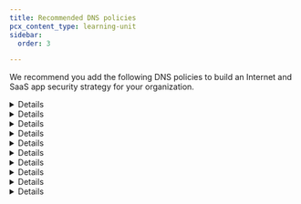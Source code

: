 ```yaml
---
title: Recommended DNS policies
pcx_content_type: learning-unit
sidebar:
  order: 3

---
```



We recommend you add the following DNS policies to build an Internet and SaaS app security strategy for your organization.


<Details header="All-DNS-Domain-Allowlist">
<Tabs syncKey="dashPlusAPI">
Allowlist any known domains and hostnames. With this policy, you ensure that your users can access your organization's domains even if the domains fall under a blocked category, such as **Newly Seen Domains** or **Login Screens**.
<TabItem label="Dashboard">
| Selector | Operator | Value           | Logic | Action |
| -------- | -------- | --------------- | ----- | ------ |
| Domain   | in list  | *Known Domains* | Or    | Allow  |
| Host     | in list  | *Known Domains* |       |        |
</TabItem>
<TabItem label="API">
```sh
curl --request POST \
  --url https://api.cloudflare.com/client/v4/accounts/{account_id}/gateway/rules \
  --header 'Content-Type: application/json' \
  --header "Authorization: Bearer <API TOKEN>" \
	--data '{
  "name": "All-DNS-Domain-Allowlist",
  "description": "Organization-wide whitelist. Explicitly allow resolution of these DNS domains",
  "precedence": 0,
  "enabled": false,
  "action": "allow",
  "filters": [
    "dns"
  ],
  "traffic": "any(dns.domains[*] in $<Global Whitelist UUID>) or dns.fqdn in $<Global Whitelist UUID>"
}'
```
</TabItem>
<TabItem label="Terraform">
```tf
resource "cloudflare_zero_trust_gateway_policy" "dns_whitelist_policy" {
  account_id  = var.account_id
  name        = "All-DNS-Domain-Allowlist"
  description = "Organization-wide whitelist. Explicitly allow resolution of these DNS domains"
  precedence  = 0
  enabled     = false
  action      = "allow"
  filters     = ["dns"]
  traffic     = "any(dns.domains[*] in ${"$"}${cloudflare_zero_trust_list.domain_whitelist.id}) or dns.fqdn in ${"$"}${cloudflare_zero_trust_list.domain_whitelist.id}"
}
```
</TabItem>
</Tabs>
</Details>


<Details header="Quarantined-Users-DNS-Restricted-Access">

<Render file="zero-trust/blocklist-restricted-users" />
<Tabs syncKey="dashPlusAPI">
<TabItem label="Dashboard">
| Selector         | Operator			| Value															| Logic | Action |
| ---------------- | ------------ | --------------------------------- | ----- | ------ |
| Domain           | not in list  | *Allowed Remediation Domains*     | Or    | Block  |
| Host             | not in list  | *Allowed Remediation Domains*     | And   |        |
| User Group Names | in						| *Quarantined Users*								|       |        |
</TabItem>
<TabItem label="API">
```sh
curl --request POST \
  --url https://api.cloudflare.com/client/v4/accounts/{account_id}/gateway/rules \
  --header 'Content-Type: application/json' \
  --header "Authorization: Bearer <API TOKEN>" \
	--data '{
  "name": "Quarantined-Users-DNS-Restricted-Access",
  "description": "Restrict quarantined users traffic to corporate policy remediation domains, so that quarantined users can obtain help and/or remediate their security posture",
  "precedence": 10,
  "enabled": false,
  "action": "block",
  "filters": [
    "dns"
  ],
	"traffic": "not(any(dns.domains[*] in $<Allowed Remediation Domains list UUID>)) or not(any(dns.domains[*] in $<Allowed Remediation Domains list UUID>))",
  "identity": "any(identity.groups.name[*] in {\"Quarantined Users\"})",
	"rule_settings": {
    "block_page_enabled": true,
    "notification_settings": {
      "enabled": true
    }
	}'
```
</TabItem>
<TabItem label="Terraform">
```tf
resource "cloudflare_zero_trust_gateway_policy" "dns_restrict_quarantined_users" {
  account_id  = var.account_id
  name        = "Quarantined-Users-DNS-Restricted-Access"
  description = "Restrict quarantined users traffic to corporate policy remediation domains, so that quarantined users can obtain help and/or remediate their security posture"
  precedence  = 10
  enabled     = false
  action      = "block"
  filters     = ["dns"]
  traffic     = "not(any(dns.domains[*] in ${"$"}${cloudflare_zero_trust_list.allowed_remediation_domains.id})) or not(any(dns.domains[*] in ${"$"}${cloudflare_zero_trust_list.allowed_remediation_domains.id}))"
	identity		=	"any(identity.groups.name[*] in {\"Quarantined Users\"})"
	rule_settings {
			block_page_enabled = true
			notification_settings {
					enabled = true
				}
		}
}
```
</TabItem>
</Tabs>

</Details>


<Details header="All-DNS-SecurityCategories-Blocklist">

<Render file="zero-trust/blocklist-security-categories" />

<Render file="gateway/policies/block-security-categories" product="cloudflare-one" />


</Details>


<Details header="All-DNS-ContentCategories-Blocklist">

<Render file="zero-trust/blocklist-content-categories" params={{ one: "DNS", two: "Security Risks" }} />


</Details>


<Details header="All-DNS-Application-Blocklist">

<Render file="zero-trust/blocklist-application" />


</Details>


<Details header="All-DNS-GeoCountryIP-Blocklist">
Block websites hosted in countries categorized as high risk. The designation of such countries may result from your organization's users or through the implementation of regulations including [EAR](https://www.tradecompliance.pitt.edu/embargoed-and-sanctioned-countries), [OFAC](https://orpa.princeton.edu/export-controls/sanctioned-countries), and [ITAR](https://www.tradecompliance.pitt.edu/embargoed-and-sanctioned-countries).
<Tabs syncKey="dashPlusAPI">
<TabItem label="Dashboard">
| Selector                        | Operator | Value                                                                                                                                                           | Action |
| ------------------------------- | -------- | --------------------------------------------------------------------------------------------------------------------------------------------------------------- | ------ |
| Resolved Country IP Geolocation | in       | *Afghanistan*, *Belarus*, *Congo (Kinshasa)*, *Cuba*, *Iran*, *Iraq*, *Korea (North)*, *Myanmar*, *Russian Federation*, *Sudan*, *Syria*, *Ukraine*, *Zimbabwe* | Block  |
</TabItem>
<TabItem label="API">
```sh
curl --request POST \
  --url https://api.cloudflare.com/client/v4/accounts/{account_id}/gateway/rules \
  --header 'Content-Type: application/json' \
  --header "Authorization: Bearer <API TOKEN>" \
	--data '{
	"name": "All-DNS-GeoCountryIP-Blocklist",
  "description": "Block traffic hosted in countries categorized as high security risks",
  "precedence": 50,
  "enabled": false,
  "action": "block",
  "filters": [
    "dns"
  ],
  "traffic": "any(dns.dst.geo.country[*] in {\"AF\" \"BY\" \"CD\" \"CU\" \"IR\" \"IQ\" \"KP\" \"MM\" \"RU\" \"SD\" \"SY\" \"UA\" \"ZW\"})",
  "rule_settings": {
    "block_page_enabled": true,
    "block_reason": "This domain was blocked due to being classified as a security risk to the organisation"
    }
}'
```
</TabItem>
<TabItem label="Terraform">
```tf
resource "cloudflare_zero_trust_gateway_policy" "dns_geolocation_block_policy" {
  account_id  = var.account_id
  name        = "All-DNS-GeoCountryIP-Blocklist"
  description = "Block traffic hosted in countries categorized as high security risks"
  precedence  = 50
  enabled     = false
  action      = "block"
  filters     = ["dns"]
  traffic     = "any(dns.dst.geo.country[*] in {\"AF\" \"BY\" \"CD\" \"CU\" \"IR\" \"IQ\" \"KP\" \"MM\" \"RU\" \"SD\" \"SY\" \"UA\" \"ZW\"})"
  rule_settings {
      block_page_enabled = true
      block_page_reason = "This domain was blocked due to being classified as a security risk to the organisation"
    }
}
```
</TabItem>
</Tabs>

</Details>


<Details header="All-DNS-DomainTopLevel-Blocklist">
Block frequently misused top-level domains (TLDs) to reduce security risks, especially when there is no discernible advantage to be gained from allowing access. Similarly, restricting access to specific country-level TLDs may be necessary to comply with regulations such as [OFAC](https://orpa.princeton.edu/export-controls/sanctioned-countries) and [ITAR](https://www.tradecompliance.pitt.edu/embargoed-and-sanctioned-countries).
<Tabs syncKey="dashPlusAPI">
<TabItem label="Dashboard">
| Selector | Operator      | Value                                                                                                    | Action |
| -------- | ------------- | -------------------------------------------------------------------------------------------------------- | ------ |
| Domain   | matches regex | `[.](cn\|ru)$ or [.](rest\|hair\|top\|live\|cfd\|boats\|beauty\|mom\|skin\|okinawa)$ or [.](zip\|mobi)$` | Block  |
</TabItem>
<TabItem label="API">
```sh
curl --request POST \
  --url https://api.cloudflare.com/client/v4/accounts/{account_id}/gateway/rules \
  --header 'Content-Type: application/json' \
  --header "Authorization: Bearer <API TOKEN>" \
	--data '{
  "name": "All-DNS-DomainTopLevel-Blocklist",
  "description": "Block DNS queries of known risky TLDs",
  "precedence": 60,
  "enabled": false,
  "action": "block",
  "filters": [
    "dns"
  ],
  "traffic": "any(dns.domains[*] matches \"[.](cn|ru)$ or [.](rest|hair|top|live|cfd|boats|beauty|mom|skin|okinawa)$ or [.](zip|mobi)$\")",
  "rule_settings": {
    "block_page_enabled": true,
    "block_reason": "This domain was blocked due to being classified as a security risk to the organisation"
    }
  }'
```
</TabItem>
<TabItem label="Terraform">
```tf
resource "cloudflare_zero_trust_gateway_policy" "dns_blacklist_policy" {
  account_id  = var.account_id
  name        = "All-DNS-DomainTopLevel-Blocklist"
  description = "Block DNS queries of known risky TLDs"
  precedence  = 60
  enabled     = false
  action      = "block"
  filters     = ["dns"]
  traffic     = "any(dns.domains[*] matches \"[.](cn|ru)$ or [.](rest|hair|top|live|cfd|boats|beauty|mom|skin|okinawa)$ or [.](zip|mobi)$\")"
  rule_settings {
      block_page_enabled = true
      block_page_reason = "This domain was blocked due to being classified as a security risk to the organisation"
    }
}
```
</TabItem>
</Tabs>

</Details>


<Details header="All-DNS-DomainPhishing-Blocklist">

Block misused domains to protect your users against sophisticated phishing attacks, such as domains that specifically target your organization. For example, the following policy blocks specific keywords associated with an organization or its authentication services (such as `okta`, `2fa`, `cloudflare` and `sso`) while still allowing access to known domains.
<Tabs syncKey="dashPlusAPI">
<TabItem label="Dashboard">
| Selector | Operator      | Value                                       | Logic | Action |
| -------- | ------------- | ------------------------------------------- | ----- | ------ |
| Domain   | not in list   | *Known Domains*                             | And   | Block  |
| Domain   | matches regex | `.*okta.*\|.*cloudflare.*\|.*mfa.*\|.sso.*` |       |        |
</TabItem>
<TabItem label="API">
```sh
curl --request POST \
  --url https://api.cloudflare.com/client/v4/accounts/{account_id}/gateway/rules \
  --header 'Content-Type: application/json' \
  --header "Authorization: Bearer <API TOKEN>" \
	--data '{
	"name": "All-DNS-DomainPhishing-Blocklist",
  "description": "Block misused domains used in phishing campaigns",
  "precedence": 70,
  "enabled": false,
  "action": "block",
  "filters": [
    "dns"
  ],
  "traffic": "any(dns.domains[*] matches \".*okta.*|.*cloudflare.*|.*mfa.*|.sso.*\") and not(any(dns.domains[*] in $<Known Phishing Domains List UUID>))",
  "rule_settings": {
    "block_page_enabled": true,
    "block_reason": "This domain was blocked due to being classified as a security risk to the organisation"
    }

		}'
```
</TabItem>
<TabItem label="Terraform">
```tf
resource "cloudflare_zero_trust_gateway_policy" "dns_phishing_domains_block" {
  account_id  = var.account_id
  name        = "All-DNS-DomainPhishing-Blocklist"
  description = "Block misused domains used in phishing campaigns"
  precedence  = 70
  enabled     = false
  action      = "block"
  filters     = ["dns"]
  traffic     = "any(dns.domains[*] matches \".*okta.*|.*cloudflare.*|.*mfa.*|.sso.*\") and not(any(dns.domains[*] in ${"$"}${cloudflare_zero_trust_list.known_phishing_domains_list.id}))"
  rule_settings {
      block_page_enabled = true
      block_page_reason = "This domain was blocked due to being classified as a security risk to the organisation"
    }
}
```
</TabItem>
</Tabs>

</Details>


<Details header="All-DNS-ResolvedIP-Blocklist">

Block specific IP addresses that are malicious or pose a threat to your organization.

<Render file="zero-trust/threat-intelligence-automation" />

<Tabs syncKey="dashPlusAPI">
<TabItem label="Dashboard">
| Selector    | Operator | Value          | Action |
| ----------- | -------- | -------------- | ------ |
| Resolved IP | in list  | *IP Blocklist* | Block  |
</TabItem>
<TabItem label="API">
```sh
curl --request POST \
  --url https://api.cloudflare.com/client/v4/accounts/{account_id}/gateway/rules \
  --header 'Content-Type: application/json' \
  --header "Authorization: Bearer <API TOKEN>" \
	--data '{
	"name": "All-DNS-ResolvedIP-Blocklist",
  "description": "Block specific IP addresses deemed to be a risk to the Organization",
  "precedence": 80,
  "enabled": false,
  "action": "block",
  "filters": [
    "dns"
  ],
  "traffic": "any(dns.resolved_ips[*] in $<IP Blocklist UUID>)",
  "rule_settings": {
    "block_page_enabled": true,
    "block_reason": "This domain was blocked due to being classified as a security risk to the organisation"
    }
	}'
```
</TabItem>
<TabItem label="Terraform">
````tf
resource "cloudflare_zero_trust_gateway_policy" "dns_resolvedip_blocklist_rule" {
  account_id  = var.account_id
  name        = "All-DNS-ResolvedIP-Blocklist"
  description = "Block specific IP addresses deemed to be a risk to the Organization"
  precedence  = 80
  enabled     = false
  action      = "block"
  filters     = ["dns"]
  traffic     = "any(dns.resolved_ips[*] in ${"$"}${cloudflare_zero_trust_list.ip_blocklist.id}"
  rule_settings {
      block_page_enabled = true
      block_page_reason = "This domain was blocked due to being classified as a security risk to the organisation"
    }
}
```
</TabItem>
</Tabs>

</Details>


<Details header="All-DNS-DomainHost-Blocklist">

<Render file="zero-trust/blocklist-domain-host" params={{ one: "DNS" }} />


</Details>